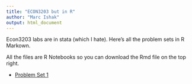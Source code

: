 ---
title: "ECON3203 but in R"
author: "Marc Ishak"
output: html_document
---

Econ3203 labs are in stata (which I hate). Here's all the problem sets in R Markown.

All the files are R Notebooks so you can download the Rmd file on the top right.



* [Problem Set 1](pset1/)
<!-- * [Problem Set 2](pset2/) -->
